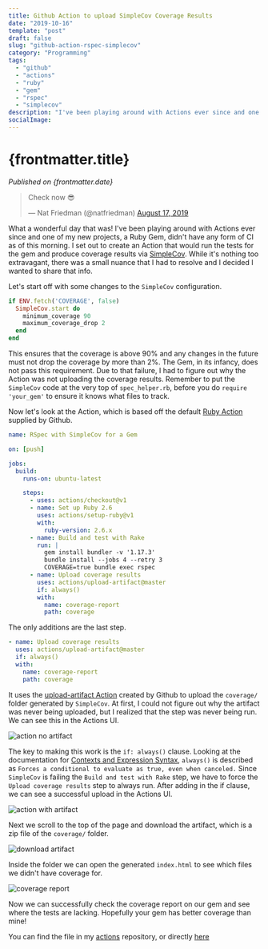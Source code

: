 ```yaml
---
title: Github Action to upload SimpleCov Coverage Results
date: "2019-10-16"
template: "post"
draft: false
slug: "github-action-rspec-simplecov"
category: "Programming"
tags:
  - "github"
  - "actions"
  - "ruby"
  - "gem"
  - "rspec"
  - "simplecov"
description: "I've been playing around with Actions ever since and one of my new projects, a Ruby Gem, didn't have any form of CI as of this morning. I set out to create an Action that would run the tests for the gem and produce coverage results via SimpleCov."
socialImage:
---
```



# {frontmatter.title}

<PublishedOnOldBlog />

_Published on {frontmatter.date}_

<blockquote class="twitter-tweet">
  <p lang="en" dir="ltr">
    Check now 😎
  </p>
  &mdash; Nat Friedman (@natfriedman) <a href="https://twitter.com/natfriedman/status/1162823584684732416?ref_src=twsrc%5Etfw">August 17, 2019</a>
</blockquote>

What a wonderful day that was! I've been playing around with Actions ever since and one of my new projects, a Ruby Gem, didn't have any form of CI as of this morning. I set out to create an Action that would run the tests for the gem and produce coverage results via [SimpleCov](https://github.com/colszowka/simplecov). While it's nothing too extravagant, there was a small nuance that I had to resolve and I decided I wanted to share that info.

Let's start off with some changes to the `SimpleCov` configuration.

```ruby
if ENV.fetch('COVERAGE', false)
  SimpleCov.start do
    minimum_coverage 90
    maximum_coverage_drop 2
  end
end
```

This ensures that the coverage is above 90% and any changes in the future must not drop the coverage by more than 2%. The Gem, in its infancy, does not pass this requirement. Due to that failure, I had to figure out why the Action was not uploading the coverage results. Remember to put the `SimpleCov` code at the very top of `spec_helper.rb`, before you do `require 'your_gem'` to ensure it knows what files to track.

Now let's look at the Action, which is based off the default [Ruby Action](https://github.com/actions/starter-workflows/blob/master/ci/ruby.yml) supplied by Github.

```yaml
name: RSpec with SimpleCov for a Gem

on: [push]

jobs:
  build:
    runs-on: ubuntu-latest

    steps:
      - uses: actions/checkout@v1
      - name: Set up Ruby 2.6
        uses: actions/setup-ruby@v1
        with:
          ruby-version: 2.6.x
      - name: Build and test with Rake
        run: |
          gem install bundler -v '1.17.3'
          bundle install --jobs 4 --retry 3
          COVERAGE=true bundle exec rspec
      - name: Upload coverage results
        uses: actions/upload-artifact@master
        if: always()
        with:
          name: coverage-report
          path: coverage
```

The only additions are the last step.

```yaml
- name: Upload coverage results
  uses: actions/upload-artifact@master
  if: always()
  with:
    name: coverage-report
    path: coverage
```

It uses the [upload-artifact Action](https://github.com/actions/upload-artifact) created by Github to upload the `coverage/` folder generated by `SimpleCov`. At first, I could not figure out why the artifact was never being uploaded, but I realized that the step was never being run. We can see this in the Actions UI.

![action no artifact](media/action_no_artifact.png)

The key to making this work is the `if: always()` clause. Looking at the documentation for [Contexts and Expression Syntax](https://help.github.com/en/articles/contexts-and-expression-syntax-for-github-actions#always), `always()` is described as `Forces a conditional to evaluate as true, even when canceled.` Since `SimpleCov` is failing the `Build and test with Rake` step, we have to force the `Upload coverage results` step to always run. After adding in the if clause, we can see a successful upload in the Actions UI.

![action with artifact](media/action_with_artifact.png)

Next we scroll to the top of the page and download the artifact, which is a zip file of the `coverage/` folder.

![download artifact](media/download_artifact.png)

Inside the folder we can open the generated `index.html` to see which files we didn't have coverage for.

![coverage report](media/coverage_report.png)

Now we can successfully check the coverage report on our gem and see where the tests are lacking. Hopefully your gem has better coverage than mine!

You can find the file in my [actions](https://github.com/jer-k/actions) repository, or directly [here](https://github.com/jer-k/actions/blob/master/rspec-with-simplecov-for-gem.yml)
